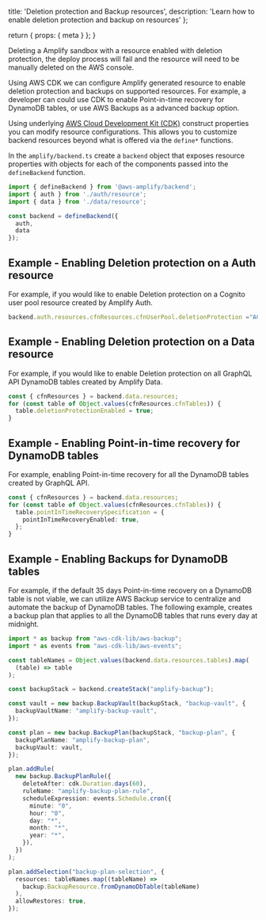   title: 'Deletion protection and Backup resources',
  description: 'Learn how to enable deletion protection and backup on resources'
};

  return {
    props: {
      meta
    }
  };
}


<Callout warning>

Deleting a Amplify sandbox with a resource enabled with deletion protection, the deploy process will fail and the resource will need to be manually deleted on the AWS console. 

</Callout>

Using AWS CDK we can configure Amplify generated resource to enable deletion protection and backups on supported resources. For example, a developer can could use CDK to enable Point-in-time recovery for DynamoDB tables, or use AWS Backups as a advanced backup option.

Using underlying [AWS Cloud Development Kit (CDK)](https://docs.aws.amazon.com/cdk/latest/guide/home.html) construct properties you can modify resource configurations. This allows you to customize backend resources beyond what is offered via the `define*` functions.

In the `amplify/backend.ts` create a `backend` object that exposes resource properties with objects for each of the components passed into the `defineBackend` function.

```ts title="amplify/backend.ts"
import { defineBackend } from '@aws-amplify/backend';
import { auth } from './auth/resource';
import { data } from './data/resource';

const backend = defineBackend({
  auth,
  data
});
```

## Example - Enabling Deletion protection on a Auth resource

For example, if you would like to enable Deletion protection on a Cognito user pool resource created by Amplify Auth.

```ts title="amplify/backend.ts"
backend.auth.resources.cfnResources.cfnUserPool.deletionProtection ="ACTIVE";
```

## Example - Enabling Deletion protection on a Data resource

For example, if you would like to enable Deletion protection on all GraphQL API DynamoDB tables created by Amplify Data.

```ts title="amplify/backend.ts"
const { cfnResources } = backend.data.resources;
for (const table of Object.values(cfnResources.cfnTables)) {
  table.deletionProtectionEnabled = true;
}
```

## Example - Enabling Point-in-time recovery for DynamoDB tables

For example, enabling Point-in-time recovery for all the DynamoDB tables created by GraphQL API.

```ts title="amplify/backend.ts"
const { cfnResources } = backend.data.resources;
for (const table of Object.values(cfnResources.cfnTables)) {
  table.pointInTimeRecoverySpecification = {
    pointInTimeRecoveryEnabled: true,
  };
}
```

## Example - Enabling Backups for DynamoDB tables

For example, if the default 35 days Point-in-time recovery on a DynamoDB table is not viable, we can utilize AWS Backup service to centralize and automate the backup of DynamoDB tables. 
The following example, creates a backup plan that applies to all the DynamoDB tables that runs every day at midnight. 

```ts title="amplify/backend.ts"
import * as backup from "aws-cdk-lib/aws-backup";
import * as events from "aws-cdk-lib/aws-events";

const tableNames = Object.values(backend.data.resources.tables).map(
  (table) => table
);

const backupStack = backend.createStack("amplify-backup");

const vault = new backup.BackupVault(backupStack, "backup-vault", {
  backupVaultName: "amplify-backup-vault",
});

const plan = new backup.BackupPlan(backupStack, "backup-plan", {
  backupPlanName: "amplify-backup-plan",
  backupVault: vault,
});

plan.addRule(
  new backup.BackupPlanRule({
    deleteAfter: cdk.Duration.days(60),
    ruleName: "amplify-backup-plan-rule",
    scheduleExpression: events.Schedule.cron({
      minute: "0",
      hour: "0",
      day: "*",
      month: "*",
      year: "*",
    }),
  })
);

plan.addSelection("backup-plan-selection", {
  resources: tableNames.map((tableName) =>
    backup.BackupResource.fromDynamoDbTable(tableName)
  ),
  allowRestores: true,
});
```
